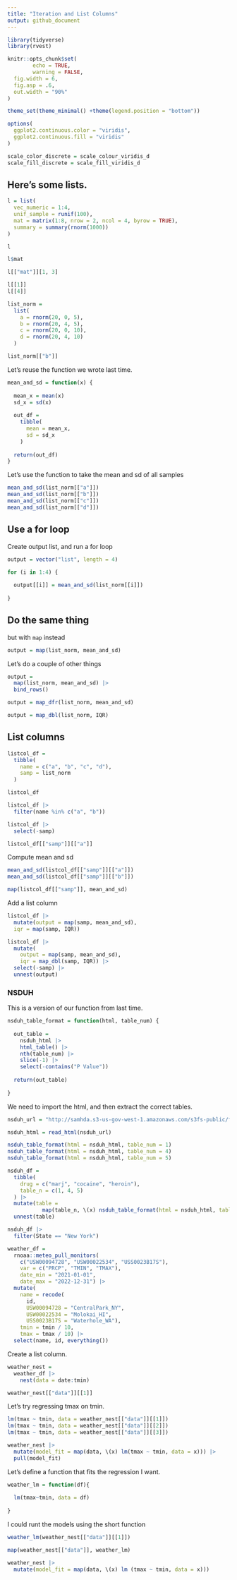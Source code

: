 ```yaml
---
title: "Iteration and List Columns"
output: github_document
---
```



```r
library(tidyverse)
library(rvest)
```

```r
knitr::opts_chunk$set(
        echo = TRUE,
        warning = FALSE,
  fig.width = 6,
  fig.asp = .6,
  out.width = "90%"
)

theme_set(theme_minimal() +theme(legend.position = "bottom"))

options(
  ggplot2.continuous.color = "viridis",
  ggplot2.continuous.fill = "viridis"
)

scale_color_discrete = scale_colour_viridis_d
scale_fill_discrete = scale_fill_viridis_d
```


## Here's some lists.

```r
l = list(
  vec_numeric = 1:4,
  unif_sample = runif(100),
  mat = matrix(1:8, nrow = 2, ncol = 4, byrow = TRUE),
  summary = summary(rnorm(1000))
)

l

l$mat

l[["mat"]][1, 3]

l[[1]]
l[[4]]
```

```r
list_norm = 
  list(
    a = rnorm(20, 0, 5),
    b = rnorm(20, 4, 5),
    c = rnorm(20, 0, 10),
    d = rnorm(20, 4, 10)
  )

list_norm[["b"]]
```


Let's reuse the function we wrote last time.

```r
mean_and_sd = function(x) {
  
  mean_x = mean(x)
  sd_x = sd(x)
  
  out_df = 
    tibble(
      mean = mean_x,
      sd = sd_x
    )
  
  return(out_df)
}
```


Let's use the function to take the mean and sd of all samples

```r
mean_and_sd(list_norm[["a"]])
mean_and_sd(list_norm[["b"]])
mean_and_sd(list_norm[["c"]])
mean_and_sd(list_norm[["d"]])
```


## Use a for loop

Create output list, and run a for loop

```r
output = vector("list", length = 4)

for (i in 1:4) {
  
  output[[i]] = mean_and_sd(list_norm[[i]])
  
}
```


## Do the same thing 

but with `map` instead

```r
output = map(list_norm, mean_and_sd)
```


Let's do a couple of other things

```r
output = 
  map(list_norm, mean_and_sd) |> 
  bind_rows()

output = map_dfr(list_norm, mean_and_sd)

output = map_dbl(list_norm, IQR)
```


## List columns

```r
listcol_df = 
  tibble(
    name = c("a", "b", "c", "d"),
    samp = list_norm
  )

listcol_df

listcol_df |> 
  filter(name %in% c("a", "b"))

listcol_df |> 
  select(-samp)
```

```r
listcol_df[["samp"]][["a"]]
```


Compute mean and sd

```r
mean_and_sd(listcol_df[["samp"]][["a"]])
mean_and_sd(listcol_df[["samp"]][["b"]])

map(listcol_df[["samp"]], mean_and_sd)
```

Add a list column

```r
listcol_df |> 
  mutate(output = map(samp, mean_and_sd),
  iqr = map(samp, IQR))

listcol_df |> 
  mutate(
    output = map(samp, mean_and_sd),
    iqr = map_dbl(samp, IQR)) |> 
  select(-samp) |> 
  unnest(output)
```


### NSDUH 

This is a version of our function from last time.

```r
nsduh_table_format = function(html, table_num) {
  
  out_table = 
    nsduh_html |> 
    html_table() |> 
    nth(table_num) |> 
    slice(-1) |> 
    select(-contains("P Value"))
  
  return(out_table)
  
}
```

We need to import the html, and then extract the correct tables.

```r
nsduh_url = "http://samhda.s3-us-gov-west-1.amazonaws.com/s3fs-public/field-uploads/2k15StateFiles/NSDUHsaeShortTermCHG2015.htm"

nsduh_html = read_html(nsduh_url)
```

```r
nsduh_table_format(html = nsduh_html, table_num = 1)
nsduh_table_format(html = nsduh_html, table_num = 4)
nsduh_table_format(html = nsduh_html, table_num = 5)
```

```r
nsduh_df = 
  tibble(
    drug = c("marj", "cocaine", "heroin"),
    table_n = c(1, 4, 5)
  ) |> 
  mutate(table = 
           map(table_n, \(x) nsduh_table_format(html = nsduh_html, table_num = x))) |> 
  unnest(table)

nsduh_df |> 
  filter(State == "New York")
```

```r
weather_df = 
  rnoaa::meteo_pull_monitors(
    c("USW00094728", "USW00022534", "USS0023B17S"),
    var = c("PRCP", "TMIN", "TMAX"), 
    date_min = "2021-01-01",
    date_max = "2022-12-31") |>
  mutate(
    name = recode(
      id, 
      USW00094728 = "CentralPark_NY", 
      USW00022534 = "Molokai_HI",
      USS0023B17S = "Waterhole_WA"),
    tmin = tmin / 10,
    tmax = tmax / 10) |>
  select(name, id, everything())
```

Create a list column.

```r
weather_nest = 
  weather_df |> 
    nest(data = date:tmin)
```

```r
weather_nest[["data"]][[1]]
```

Let's try regressing tmax on tmin.

```r
lm(tmax ~ tmin, data = weather_nest[["data"]][[1]])
lm(tmax ~ tmin, data = weather_nest[["data"]][[2]])
lm(tmax ~ tmin, data = weather_nest[["data"]][[3]])
```

```r
weather_nest |> 
  mutate(model_fit = map(data, \(x) lm(tmax ~ tmin, data = x))) |> 
  pull(model_fit)
```

Let's define a function that fits the regression I want.

```r
weather_lm = function(df){
  
  lm(tmax~tmin, data = df)
  
}
```

I could runt the models using the short function

```r
weather_lm(weather_nest[["data"]][[1]])
```

```r
map(weather_nest[["data"]], weather_lm)
```

```r
weather_nest |> 
  mutate(model_fit = map(data, \(x) lm (tmax ~ tmin, data = x)))
```

